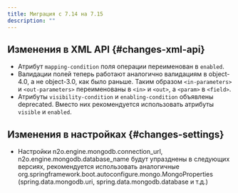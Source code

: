 ```yaml
---
title: Миграция с 7.14 на 7.15
description: ""
---
```


## Изменения в XML API {#changes-xml-api}

- Атрибут `mapping-condition` поля операции переименован в `enabled`.
- Валидации полей теперь работают аналогично валидациям в object-4.0, а не object-3.0, как было раньше.
Таким образом `<in-parameters>` и `<out-parameters>` переименованы в `<in>` и `<out>`, а `<param>` в `<field>`.
- Атрибуты `visibility-condition` и `enabling-condition` объявлены deprecated.
Вместо них рекомендуется использовать атрибуты `visible` и `enabled`.

## Изменения в настройках {#changes-settings}

- Настройки n2o.engine.mongodb.connection_url, n2o.engine.mongodb.database_name будут упразднены в следующих версиях,
рекомендуется использовать аналогичные org.springframework.boot.autoconfigure.mongo.MongoProperties
(spring.data.mongodb.uri, spring.data.mongodb.database и т.д.)
